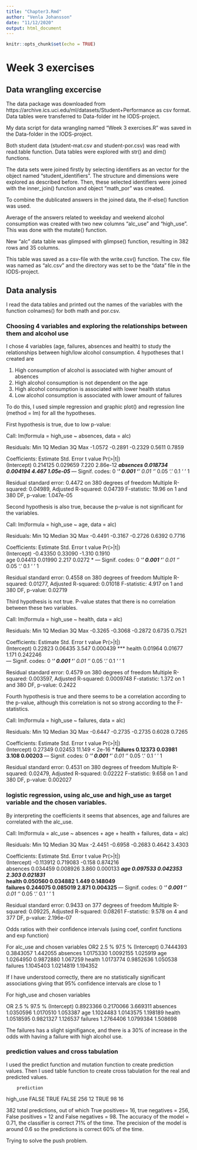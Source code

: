 ```yaml
---
title: "Chapter3.Rmd"
author: "Venla Johansson"
date: "11/12/2020"
output: html_document
---
```


```r
knitr::opts_chunk$set(echo = TRUE)
```

# Week 3 exercises
## Data wrangling excercise

The data package was downloaded from https://archive.ics.uci.edu/ml/datasets/Student+Performance as csv format. Data tables were transferred to Data-folder int he IODS-project.

My data script for data wrangling named "Week 3 exercises.R" was saved in the Data-folder in the IODS-project.

Both student data (student-mat.csv and student-por.csv) was read with read.table function. Data tables were explored with str() and dim() functions.

The data sets were joined firstly by selecting identifiers as an vector for the object named "student_identifiers". The structure and dimensions were explored as described before. Then, these selected identifiers were joined with the inner_join() function and object "math_por" was created.

To combine the dublicated answers in the joined data, the if-else() function was used.

Average of the answers related to weekday and weekend alcohol consumption was created with two new columns "alc_use" and "high_use". This was done with the mutate() function.

New "alc" data table was glimpsed with glimpse() function, resulting in 382 rows and 35 columns.

This table was saved as a csv-file with the write.csv() function. The csv. file was named as "alc.csv" and the directory was set to be the "data" file in the IODS-project.

## Data analysis

I read the data tables and printed out the names of the variables with the function colnames() for both math and por.csv. 

### Choosing 4 variables and exploring the relationships between them and alcohol use
I chose 4 variables (age, failures, absences and health) to study the relationships between high/low alcohol consumption. 4 hypotheses that I created are

1. High consumption of alcohol is associated with higher amount of absences
2. High alcohol consumption is not dependent on the age
3. High alcohol consumption is associated with lower health status
4. Low alcohol consumption is associated with lower amount of failures

To do this, I used simple regression and graphic plot() and regression line (method = lm) for all the hypotheses.

First hypothesis is true, due to low p-value:

Call:
lm(formula = high_use ~ absences, data = alc)

Residuals:
    Min      1Q  Median      3Q     Max 
-1.0572 -0.2891 -0.2329  0.5611  0.7859 

Coefficients:
            Estimate Std. Error t value Pr(>|t|)    
(Intercept) 0.214125   0.029659   7.220 2.86e-12 ***
absences    0.018734   0.004194   4.467 1.05e-05 ***
---
Signif. codes:  0 ‘***’ 0.001 ‘**’ 0.01 ‘*’ 0.05 ‘.’ 0.1 ‘ ’ 1

Residual standard error: 0.4472 on 380 degrees of freedom
Multiple R-squared:  0.04989,	Adjusted R-squared:  0.04739 
F-statistic: 19.96 on 1 and 380 DF,  p-value: 1.047e-05

Second hypothesis is also true, because the p-value is not significant for the variables.

Call:
lm(formula = high_use ~ age, data = alc)

Residuals:
    Min      1Q  Median      3Q     Max 
-0.4491 -0.3167 -0.2726  0.6392  0.7716 

Coefficients:
            Estimate Std. Error t value Pr(>|t|)  
(Intercept) -0.43350    0.33090  -1.310   0.1910  
age          0.04413    0.01990   2.217   0.0272 *
---
Signif. codes:  0 ‘***’ 0.001 ‘**’ 0.01 ‘*’ 0.05 ‘.’ 0.1 ‘ ’ 1

Residual standard error: 0.4558 on 380 degrees of freedom
Multiple R-squared:  0.01277,	Adjusted R-squared:  0.01018 
F-statistic: 4.917 on 1 and 380 DF,  p-value: 0.02719

Third hypothesis is not true. P-value states that there is no correlation between these two variables.

Call:
lm(formula = high_use ~ health, data = alc)

Residuals:
    Min      1Q  Median      3Q     Max 
-0.3265 -0.3068 -0.2872  0.6735  0.7521 

Coefficients:
            Estimate Std. Error t value Pr(>|t|)    
(Intercept)  0.22823    0.06435   3.547 0.000439 ***
health       0.01964    0.01677   1.171 0.242246    
---
Signif. codes:  0 ‘***’ 0.001 ‘**’ 0.01 ‘*’ 0.05 ‘.’ 0.1 ‘ ’ 1

Residual standard error: 0.4579 on 380 degrees of freedom
Multiple R-squared:  0.003597,	Adjusted R-squared:  0.0009748 
F-statistic: 1.372 on 1 and 380 DF,  p-value: 0.2422

Fourth hypothesis is true and there seems to be a correlation according to the p-value, although this correlation is not so strong according to the F-statistics.

Call:
lm(formula = high_use ~ failures, data = alc)

Residuals:
    Min      1Q  Median      3Q     Max 
-0.6447 -0.2735 -0.2735  0.6028  0.7265 

Coefficients:
            Estimate Std. Error t value Pr(>|t|)    
(Intercept)  0.27349    0.02453  11.149  < 2e-16 ***
failures     0.12373    0.03981   3.108  0.00203 ** 
---
Signif. codes:  0 ‘***’ 0.001 ‘**’ 0.01 ‘*’ 0.05 ‘.’ 0.1 ‘ ’ 1

Residual standard error: 0.4531 on 380 degrees of freedom
Multiple R-squared:  0.02479,	Adjusted R-squared:  0.02222 
F-statistic: 9.658 on 1 and 380 DF,  p-value: 0.002027

### logistic regression, using alc_use and high_use as target variable and the chosen variables.

By interpreting the coefficients it seems that absences, age and failures are correlated with the alc_use.

Call:
lm(formula = alc_use ~ absences + age + health + failures, data = alc)

Residuals:
    Min      1Q  Median      3Q     Max 
-2.4451 -0.6958 -0.2683  0.4642  3.4303 

Coefficients:
             Estimate Std. Error t value Pr(>|t|)    
(Intercept) -0.113912   0.719083  -0.158 0.874216    
absences     0.034459   0.008926   3.860 0.000133 ***
age          0.097533   0.042353   2.303 0.021831 *  
health       0.050560   0.034882   1.449 0.148049    
failures     0.244075   0.085019   2.871 0.004325 ** 
---
Signif. codes:  0 ‘***’ 0.001 ‘**’ 0.01 ‘*’ 0.05 ‘.’ 0.1 ‘ ’ 1

Residual standard error: 0.9433 on 377 degrees of freedom
Multiple R-squared:  0.09225,	Adjusted R-squared:  0.08261 
F-statistic: 9.578 on 4 and 377 DF,  p-value: 2.196e-07

Odds ratios with their confidence intervals (using coef, confint functions and exp function)

For alc_use and chosen variables
                  OR2     2.5 %   97.5 %
(Intercept) 0.7444393 0.3843057 1.442055
absences    1.0175330 1.0092155 1.025919
age         1.0264950 0.9872880 1.067259
health      1.0173774 0.9852636 1.050538
failures    1.1045403 1.0214819 1.194352

If I have understood correctly, there are no statistically significant associations giving that 95% confidence intervals are close to 1 

For high_use and chosen variables

OR     2.5 %   97.5 %
(Intercept) 0.8923366 0.2170066 3.669311
absences    1.0350596 1.0170510 1.053387
age         1.1024483 1.0143575 1.198189
health      1.0518595 0.9821327 1.126537
failures    1.2764406 1.0799384 1.508698

The failures has a slight signifigance, and there is a 30% of increase in the odds with having a failure with high alcohol use.

### prediction values and cross tabulation

I used the predict function and mutation function to create prediction values. Then I used table function to create cross tabulation for the real and predicted values. 

        prediction
high_use FALSE TRUE
   FALSE   256   12
   TRUE     98   16
   
382 total predictions, out of which True positives= 16, true negatives = 256, False positives = 12 and False negatives = 98. The accuracy of the model = 0.71, the classifier is correct 71% of the time. The precision of the model is around 0.6 so the predictions is correct 60% of the time.

Trying to solve the push problem.
